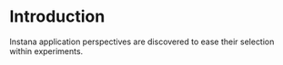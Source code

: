 # Introduction

Instana application perspectives are discovered to ease their selection within experiments.
